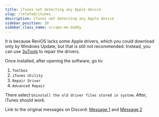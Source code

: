 ```yaml
---
title: iTunes not detecting any Apple device
slug: /related/itunes
description: iTunes not detecting any Apple device
sidebar_position: 10
sidebar_class_name: scrape-me-daddy
---
```


It is because ReviOS lacks some Apple drivers, which you could download only by Windows Update, but that is still not recommended. Instead, you can use [3uTools](http://www.3u.com/) to repair the drivers.

Once installed, after opening the software, go to:

1. `Toolbox`
2. `iTunes Utility`
3. `Repair Driver`
4. `Advanced Repair`

There select `Uninstall the old driver files stored in system`. After, iTunes should work.

Link to the original messages on Discord: [Message 1](https://discord.com/channels/619835916139364383/626772969611460619/930729137830789141) and [Message 2](https://discord.com/channels/619835916139364383/626772969611460619/998888988431634512)